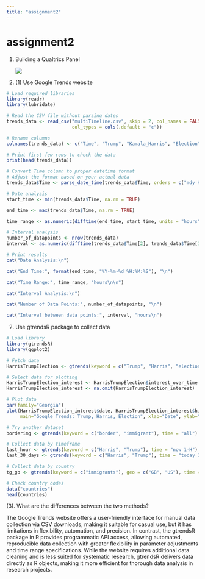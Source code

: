 ```yaml
---
title: "assignment2"
---
```


# **assignment2**

1.  Building a Qualtrics Panel

    ![](https://sunmincrim.github.io/Sunmin.Hong_Data.Collection/images/image-310966148.png)

2.  \(1\) Use Google Trends website

```r
# Load required libraries
library(readr)
library(lubridate)

```


```r
# Read the CSV file without parsing dates
trends_data <- read_csv("multiTimeline.csv", skip = 2, col_names = FALSE, 
                        col_types = cols(.default = "c"))

# Rename columns
colnames(trends_data) <- c("Time", "Trump", "Kamala_Harris", "Election")

# Print first few rows to check the data
print(head(trends_data))
```

```r
# Convert Time column to proper datetime format
# Adjust the format based on your actual data
trends_data$Time <- parse_date_time(trends_data$Time, orders = c("mdy HM", "ymd HM"))
```

```r
# Date analysis
start_time <- min(trends_data$Time, na.rm = TRUE)
```

```r
end_time <- max(trends_data$Time, na.rm = TRUE)
```

```r
time_range <- as.numeric(difftime(end_time, start_time, units = "hours"))

# Interval analysis
number_of_datapoints <- nrow(trends_data)
interval <- as.numeric(difftime(trends_data$Time[2], trends_data$Time[1], units = "hours"))

# Print results
cat("Date Analysis:\n")
```

```r
cat("End Time:", format(end_time, "%Y-%m-%d %H:%M:%S"), "\n")
```

```r
cat("Time Range:", time_range, "hours\n\n")
```

```r
cat("Interval Analysis:\n")
```

```r
cat("Number of Data Points:", number_of_datapoints, "\n")
```

```r
cat("Interval between data points:", interval, "hours\n")
```

(2) Use gtrendsR package to collect data

```r
# Load library
library(gtrendsR)
library(ggplot2)

# Fetch data
HarrisTrumpElection <- gtrends(keyword = c("Trump", "Harris", "election"), time = "all")

# Select data for plotting
HarrisTrumpElection_interest <- HarrisTrumpElection$interest_over_time
HarrisTrumpElection_interest <- na.omit(HarrisTrumpElection_interest)

# Plot data
par(family="Georgia")
plot(HarrisTrumpElection_interest$date, HarrisTrumpElection_interest$hits, type="l",
     main="Google Trends: Trump, Harris, Election", xlab="Date", ylab="Search Interest")
```

```r
# Try another dataset
borderimg <- gtrends(keyword = c("border", "immigrant"), time = "all")

# Collect data by timeframe
last_hour <- gtrends(keyword = c("Harris", "Trump"), time = "now 1-H")
last_30_days <- gtrends(keyword = c("Harris", "Trump"), time = "today 1-m")

# Collect data by country
tg_gb <- gtrends(keyword = c("immigrants"), geo = c("GB", "US"), time = "all")

# Check country codes
data("countries")
head(countries)
```

(3). What are the differences between the two methods?

The Google Trends website offers a user-friendly interface for manual data collection via CSV downloads, making it suitable for casual use, but it has limitations in flexibility, automation, and precision. In contrast, the gtrendsR package in R provides programmatic API access, allowing automated, reproducible data collection with greater flexibility in parameter adjustments and time range specifications. While the website requires additional data cleaning and is less suited for systematic research, gtrendsR delivers data directly as R objects, making it more efficient for thorough data analysis in research projects.
